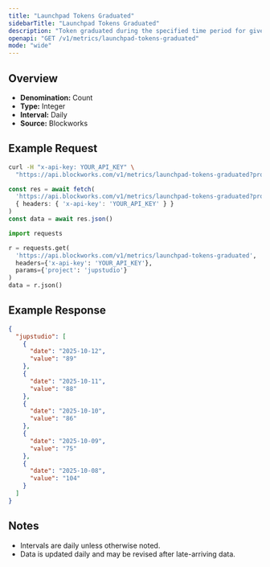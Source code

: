 ```yaml
---
title: "Launchpad Tokens Graduated"
sidebarTitle: "Launchpad Tokens Graduated"
description: "Token graduated during the specified time period for given launchpad."
openapi: "GET /v1/metrics/launchpad-tokens-graduated"
mode: "wide"
---
```


## Overview

- **Denomination:** Count
- **Type:** Integer
- **Interval:** Daily
- **Source:** Blockworks

## Example Request

<CodeGroup>

```bash cURL
curl -H "x-api-key: YOUR_API_KEY" \
  "https://api.blockworks.com/v1/metrics/launchpad-tokens-graduated?project=jupstudio"
```

```typescript TypeScript
const res = await fetch(
  'https://api.blockworks.com/v1/metrics/launchpad-tokens-graduated?project=jupstudio',
  { headers: { 'x-api-key': 'YOUR_API_KEY' } }
)
const data = await res.json()
```

```python Python
import requests

r = requests.get(
  'https://api.blockworks.com/v1/metrics/launchpad-tokens-graduated',
  headers={'x-api-key': 'YOUR_API_KEY'},
  params={'project': 'jupstudio'}
)
data = r.json()
```

</CodeGroup>

## Example Response

```json
{
  "jupstudio": [
    {
      "date": "2025-10-12",
      "value": "89"
    },
    {
      "date": "2025-10-11",
      "value": "88"
    },
    {
      "date": "2025-10-10",
      "value": "86"
    },
    {
      "date": "2025-10-09",
      "value": "75"
    },
    {
      "date": "2025-10-08",
      "value": "104"
    }
  ]
}
```

## Notes
- Intervals are daily unless otherwise noted.
- Data is updated daily and may be revised after late-arriving data.